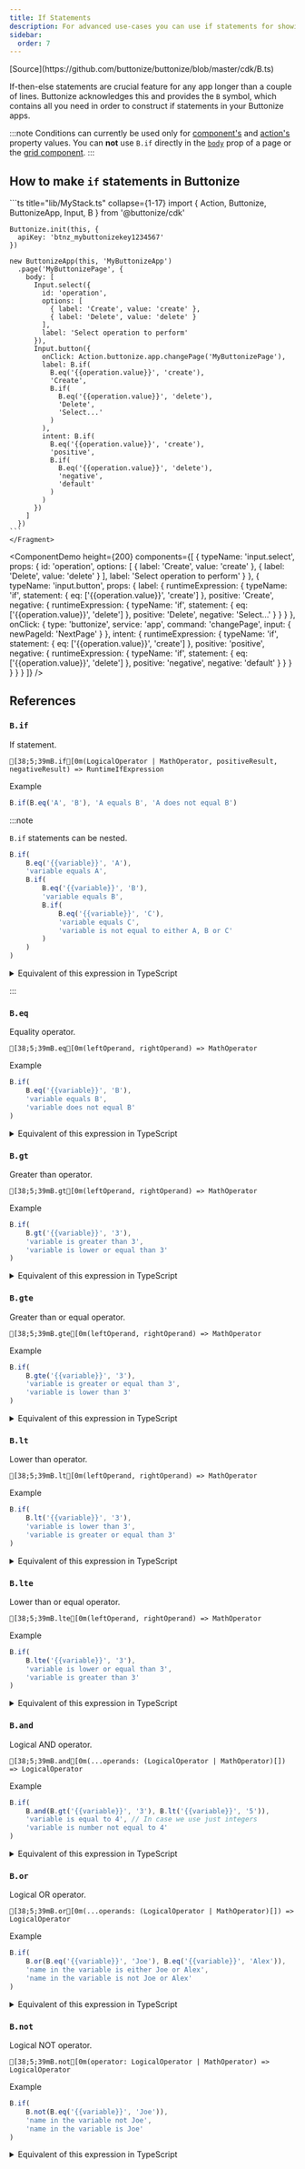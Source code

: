 ```yaml
---
title: If Statements
description: For advanced use-cases you can use if statements for showing conditional UI.
sidebar:
  order: 7
---
```



<FrameworkSelect>
	<FrameworkContent>
		<Fragment slot="cdk">
			[Source](https://github.com/buttonize/buttonize/blob/master/cdk/B.ts)
		</Fragment>
	</FrameworkContent>
</FrameworkSelect>

If-then-else statements are crucial feature for any app longer than a couple of lines. Buttonize acknowledges this and provides the `B`
symbol, which contains all you need in order to construct if statements in your Buttonize apps.

:::note
Conditions can currently be used only for [component's](/core-concepts/components/) and [action's](/core-concepts/actions/) property values. You can **not** use `B.if` directly in the
[`body`](/core-concepts/apps-and-pages/#body) prop of a page or the [grid component](components/display-grid/).
:::

## How to make `if` statements in Buttonize

<FrameworkContent>
  <Fragment slot="cdk">
    ```ts title="lib/MyStack.ts" collapse={1-17}
    import { Action, Buttonize, ButtonizeApp, Input, B } from '@buttonize/cdk'

    Buttonize.init(this, {
      apiKey: 'btnz_mybuttonizekey1234567'
    })

    new ButtonizeApp(this, 'MyButtonizeApp')
      .page('MyButtonizePage', {
        body: [
          Input.select({
            id: 'operation',
            options: [
              { label: 'Create', value: 'create' },
              { label: 'Delete', value: 'delete' }
            ],
            label: 'Select operation to perform'
          }),
          Input.button({
            onClick: Action.buttonize.app.changePage('MyButtonizePage'),
            label: B.if(
              B.eq('{{operation.value}}', 'create'),
              'Create',
              B.if(
                B.eq('{{operation.value}}', 'delete'),
                'Delete',
                'Select...'
              )
            ),
            intent: B.if(
              B.eq('{{operation.value}}', 'create'),
              'positive',
              B.if(
                B.eq('{{operation.value}}', 'delete'),
                'negative',
                'default'
              )
            )
          })
        ]
      })
    ```
    </Fragment>

</FrameworkContent>

<ComponentDemo
	height={200}
	components={[
		{
			typeName: 'input.select',
			props: {
				id: 'operation',
				options: [
					{ label: 'Create', value: 'create' },
					{ label: 'Delete', value: 'delete' }
				],
				label: 'Select operation to perform'
			}
		},
		{
			typeName: 'input.button',
			props: {
				label: {
					runtimeExpression: {
						typeName: 'if',
						statement: { eq: ['{{operation.value}}', 'create'] },
						positive: 'Create',
						negative: {
							runtimeExpression: {
								typeName: 'if',
								statement: { eq: ['{{operation.value}}', 'delete'] },
								positive: 'Delete',
								negative: 'Select...'
							}
						}
					}
				},
				onClick: {
					type: 'buttonize',
					service: 'app',
					command: 'changePage',
					input: {
						newPageId: 'NextPage'
					}
				},
				intent: {
					runtimeExpression: {
						typeName: 'if',
						statement: { eq: ['{{operation.value}}', 'create'] },
						positive: 'positive',
						negative: {
							runtimeExpression: {
								typeName: 'if',
								statement: { eq: ['{{operation.value}}', 'delete'] },
								positive: 'negative',
								negative: 'default'
							}
						}
					}
				}
			}
		}
	]}
/>

## References

### `B.if`

If statement.

```ansi frame="none"
[38;5;39mB.if[0m(LogicalOperator | MathOperator, positiveResult, negativeResult) => RuntimeIfExpression
```

Example

```ts
B.if(B.eq('A', 'B'), 'A equals B', 'A does not equal B')
```

:::note

`B.if` statements can be nested.

```ts
B.if(
	B.eq('{{variable}}', 'A'),
	'variable equals A',
	B.if(
		B.eq('{{variable}}', 'B'),
		'variable equals B',
		B.if(
			B.eq('{{variable}}', 'C'),
			'variable equals C',
			'variable is not equal to either A, B or C'
		)
	)
)
```

<details>
  <summary>Equivalent of this expression in TypeScript</summary>
  
  ```ts
  if (variable == 'A') {
    return 'variable equals A'
  } else {
    if (variable == 'B') {
      return 'variable equals B'
    } else {
      if (variable == 'C') {
        return 'variable equals C'
      } else {
        return 'variable is not equal to either A, B or C'
      }
    }
  }
  ```
</details>

:::

### `B.eq`

Equality operator.

```ansi frame="none"
[38;5;39mB.eq[0m(leftOperand, rightOperand) => MathOperator
```

Example

```ts
B.if(
	B.eq('{{variable}}', 'B'),
	'variable equals B',
	'variable does not equal B'
)
```

<details>
  <summary>Equivalent of this expression in TypeScript</summary>
  
  ```ts
  if (variable == 'B') {
    return 'variable equals B' 
  } else {
    return 'variable does not equal B'
  }
  ```
</details>

### `B.gt`

Greater than operator.

```ansi frame="none"
[38;5;39mB.gt[0m(leftOperand, rightOperand) => MathOperator
```

Example

```ts
B.if(
	B.gt('{{variable}}', '3'),
	'variable is greater than 3',
	'variable is lower or equal than 3'
)
```

<details>
  <summary>Equivalent of this expression in TypeScript</summary>
  
  ```ts
  if (variable > 3) {
    return 'variable is greater than 3' 
  } else {
    return 'variable is lower or equal than 3'
  }
  ```
</details>

### `B.gte`

Greater than or equal operator.

```ansi frame="none"
[38;5;39mB.gte[0m(leftOperand, rightOperand) => MathOperator
```

Example

```ts
B.if(
	B.gte('{{variable}}', '3'),
	'variable is greater or equal than 3',
	'variable is lower than 3'
)
```

<details>
  <summary>Equivalent of this expression in TypeScript</summary>
  
  ```ts
  if (variable >= 3) {
    return 'variable is greater or equal than 3' 
  } else {
    return 'variable is lower than 3'
  }
  ```
</details>

### `B.lt`

Lower than operator.

```ansi frame="none"
[38;5;39mB.lt[0m(leftOperand, rightOperand) => MathOperator
```

Example

```ts
B.if(
	B.lt('{{variable}}', '3'),
	'variable is lower than 3',
	'variable is greater or equal than 3'
)
```

<details>
  <summary>Equivalent of this expression in TypeScript</summary>
  
  ```ts
  if (variable < 3) {
    return 'variable is lower than 3' 
  } else {
    return 'variable is greater or equal than 3'
  }
  ```
</details>

### `B.lte`

Lower than or equal operator.

```ansi frame="none"
[38;5;39mB.lte[0m(leftOperand, rightOperand) => MathOperator
```

Example

```ts
B.if(
	B.lte('{{variable}}', '3'),
	'variable is lower or equal than 3',
	'variable is greater than 3'
)
```

<details>
  <summary>Equivalent of this expression in TypeScript</summary>
  
  ```ts
  if (variable <= 3) {
    return 'variable is lower or equal than 3' 
  } else {
    return 'variable is greater than 3'
  }
  ```
</details>

### `B.and`

Logical AND operator.

```ansi frame="none"
[38;5;39mB.and[0m(...operands: (LogicalOperator | MathOperator)[]) => LogicalOperator
```

Example

```ts
B.if(
	B.and(B.gt('{{variable}}', '3'), B.lt('{{variable}}', '5')),
	'variable is equal to 4', // In case we use just integers
	'variable is number not equal to 4'
)
```

<details>
  <summary>Equivalent of this expression in TypeScript</summary>
  
  ```ts
  if (variable > 3 && variable < 5) {
    return 'variable is equal to 4' // In case we use just integers
  } else {
    return 'variable is number not equal to 4'
  }
  ```
</details>

### `B.or`

Logical OR operator.

```ansi frame="none"
[38;5;39mB.or[0m(...operands: (LogicalOperator | MathOperator)[]) => LogicalOperator
```

Example

```ts
B.if(
	B.or(B.eq('{{variable}}', 'Joe'), B.eq('{{variable}}', 'Alex')),
	'name in the variable is either Joe or Alex',
	'name in the variable is not Joe or Alex'
)
```

<details>
  <summary>Equivalent of this expression in TypeScript</summary>
  
  ```ts
  if (variable === 'Joe' || variable === 'Alex') {
    return 'name in the variable is either Joe or Alex'
  } else {
    return 'name in the variable is not Joe or Alex'
  }
  ```
</details>

### `B.not`

Logical NOT operator.

```ansi frame="none"
[38;5;39mB.not[0m(operator: LogicalOperator | MathOperator) => LogicalOperator
```

Example

```ts
B.if(
	B.not(B.eq('{{variable}}', 'Joe')),
	'name in the variable not Joe',
	'name in the variable is Joe'
)
```

<details>
  <summary>Equivalent of this expression in TypeScript</summary>
  
  ```ts
  if (!(variable === 'Joe')) {
    return 'name in the variable not Joe'
  } else {
    return 'name in the variable is Joe'
  }
  ```
</details>
